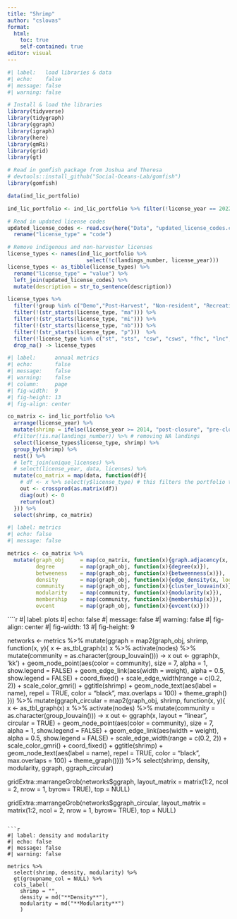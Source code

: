 ```yaml
---
title: "Shrimp"
author: "cslovas"
format: 
  html:
    toc: true
    self-contained: true
editor: visual
---
```

```r
#| label:   load libraries & data
#| echo:    false
#| message: false
#| warning: false

# Install & load the libraries
library(tidyverse)
library(tidygraph)
library(ggraph)
library(igraph)
library(here)
library(gmRi)
library(grid)
library(gt)

# Read in gomfish package from Joshua and Theresa
# devtools::install_github("Social-Oceans-Lab/gomfish")
library(gomfish)

data(ind_lic_portfolio) 

ind_lic_portfolio <- ind_lic_portfolio %>% filter(!license_year == 2022) # unreliable

# Read in updated license codes 
updated_license_codes <- read.csv(here("Data", "updated_license_codes.csv")) %>%
  rename("license_type" = "code")

# Remove indigenous and non-harvester licenses
license_types <- names(ind_lic_portfolio %>%
                         select(!c(landings_number, license_year)))
license_types <- as_tibble(license_types) %>%
  rename("license_type" = "value") %>%
  left_join(updated_license_codes) %>%
  mutate(description = str_to_sentence(description))

license_types %>%
  filter(!group %in% c("Demo","Post-Harvest", "Non-resident", "Recreational")) %>%
  filter(!(str_starts(license_type, "ma"))) %>%
  filter(!(str_starts(license_type, "mi"))) %>%
  filter(!(str_starts(license_type, "nb"))) %>%
  filter(!(str_starts(license_type, "p")))  %>%
  filter(!license_type %in% c("st", "sts", "csw", "csws", "fhc", "lnc", "mws", "mw", "ncs", "nfhc", "nfhs", "vh")) %>%
  drop_na() -> license_types
```

```r
#| label:      annual metrics
#| echo:       false
#| message:    false
#| warning:    false
#| column:     page
#| fig-width:  9
#| fig-height: 13
#| fig-align: center

co_matrix <- ind_lic_portfolio %>%
  arrange(license_year) %>%
  mutate(shrimp = ifelse(license_year >= 2014, "post-closure", "pre-closure")) %>%
  #filter(!is.na(landings_number)) %>% # removing NA landings
  select(license_types$license_type, shrimp) %>%
  group_by(shrimp) %>%
  nest() %>% 
  # left_join(unique_licenses) %>%
  # select(license_year, data, licenses) %>% 
  mutate(co_matrix = map(data, function(df){
    # df <- x %>% select(y$license_type) # this filters the portfolio to feature only licenses issued in that year. If you want to run with all licenses, command out this line. 
    out <- crossprod(as.matrix(df)) 
    diag(out) <- 0
    return(out)
  })) %>%
  select(shrimp, co_matrix) 

```

```r
#| label: metrics
#| echo: false
#| message: false

metrics <- co_matrix %>%
  mutate(graph_obj     = map(co_matrix, function(x){graph.adjacency(x, mode = "undirected", weighted = TRUE)}),
         degree        = map(graph_obj, function(x){degree(x)}),
         betweeness    = map(graph_obj, function(x){betweenness(x)}),
         density       = map(graph_obj, function(x){edge_density(x, loops = FALSE)}),
         community     = map(graph_obj, function(x){cluster_louvain(x)}),
         modularity    = map(community, function(x){modularity(x)}),
         membership    = map(community, function(x){membership(x)}),
         evcent        = map(graph_obj, function(x){evcent(x)}))

```

````r
#| label: plots
#| echo: false
#| message: false
#| warning: false
#| fig-align: center
#| fig-width: 13
#| fig-height: 9

networks <- metrics %>%
  mutate(ggraph = map2(graph_obj, shrimp, function(x, y){
    x <- as_tbl_graph(x)
    x %>% 
      activate(nodes) %>%
      mutate(community = as.character(group_louvain())) -> x
    out <- ggraph(x, 'kk') + 
      geom_node_point(aes(color = community), size = 7, alpha = 1, show.legend = FALSE) +
      geom_edge_link(aes(width = weight), alpha = 0.5, show.legend = FALSE) + 
      coord_fixed() +
      scale_edge_width(range = c(0.2, 2)) +
      scale_color_gmri() +
      ggtitle(shrimp) +
      geom_node_text(aes(label = name), repel = TRUE, color = "black", max.overlaps = 100) +
      theme_graph()   
  })) %>%
  mutate(ggraph_circular = map2(graph_obj, shrimp, function(x, y){
    x <- as_tbl_graph(x)
    x %>% 
      activate(nodes) %>%
      mutate(community = as.character(group_louvain())) -> x
    out <- ggraph(x, layout = "linear", circular = TRUE) + 
      geom_node_point(aes(color = community), size = 7, alpha = 1, show.legend = FALSE) +
      geom_edge_link(aes(width = weight), alpha = 0.5, show.legend = FALSE) + 
      scale_edge_width(range = c(0.2, 2)) +
      scale_color_gmri() +
      coord_fixed() +
      ggtitle(shrimp) +
      geom_node_text(aes(label = name), repel = TRUE, color = "black", max.overlaps = 100) +
      theme_graph()})) %>%
  select(shrimp, density, modularity, ggraph, ggraph_circular)

gridExtra::marrangeGrob(networks$ggraph, layout_matrix = matrix(1:2, ncol = 2, nrow = 1, byrow= TRUE), top = NULL)

gridExtra::marrangeGrob(networks$ggraph_circular, layout_matrix = matrix(1:2, ncol = 2, nrow = 1, byrow= TRUE), top = NULL)


```

```r
#| label: density and modularity
#| echo: false
#| message: false
#| warning: false

metrics %>%
  select(shrimp, density, modularity) %>%
  gt(groupname_col = NULL) %>%
  cols_label(
    shrimp = "",
    density = md("**Density**"),
    modularity = md("**Modularity**")
    )

```